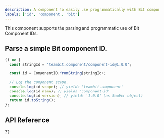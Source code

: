 ```yaml
---
description: A component to easily use programmatically with Bit component IDs
labels: ['id', 'component', 'bit']
---
```



This component supports the parsing and programmatic use of Bit Component IDs.

## Parse a simple Bit component ID.

```ts live=true
() => {
  const stringId = 'teambit.component/component-id@1.0.0';

  const id = ComponentID.fromString(stringId);

  // Log the component scope.
  console.log(id.scope); // yields 'teambit.component'
  console.log(id.name); // yields 'component-id'
  console.log(id.version); // yields '1.0.0' (as SemVer object)
  return id.toString();
};
```

## API Reference

??
